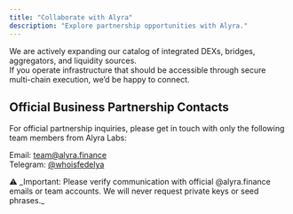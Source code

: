 ```yaml
---
title: "Collaborate with Alyra"
description: "Explore partnership opportunities with Alyra."
---
```


We are actively expanding our catalog of integrated DEXs, bridges, aggregators, and liquidity sources.\
If you operate infrastructure that should be accessible through secure multi-chain execution, we’d be happy to connect.

## Official Business Partnership Contacts

For official partnership inquiries, please get in touch with only the following team members from Alyra Labs:

Email: [team@alyra.finance](mailto:team@alyra.finance)\
Telegram: [@whoisfedelya](https://t.me/whoisfedelya)

<Danger>
  ⚠️ _Important: Please verify communication with official @alyra.finance emails or team accounts. We will never request private keys or seed phrases._
</Danger>